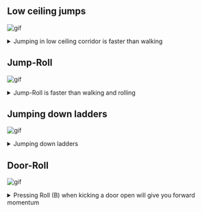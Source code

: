 
## Low ceiling jumps
![gif](/t-move-1tile-jump.webp)
<details>
  <summary>Jumping in low ceiling corridor is faster than walking</summary>
</details>


## Jump-Roll
![gif](/t-move-walk-vs-jumproll.webp)
<details>
  <summary>Jump-Roll is faster than walking and rolling</summary>
  Rolling is faster than rolling.  
  Jump-Rolling is faster than rolling. To Jump-Roll, Press Jump (A) then quickly press Roll (B), the lower the roll, the faster the movement.  
</details>


## Jumping down ladders
![gif](/t-move-ladders.webp)
<details>
  <summary>Jumping down ladders</summary>
  Jumping down ladders gives you a downward speed boost.
</details>

## Door-Roll
![gif](/t-move-doorroll.webp)
<details>
  <summary>Pressing Roll (B) when kicking a door open will give you forward momentum</summary>
  Pressing too early will cancel the door opening and will roll in place
</details>
